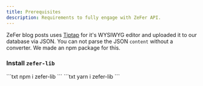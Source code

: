 ```yaml
---
title: Prerequisites
description: Requirements to fully engage with ZeFer API.
---
```



ZeFer blog posts uses [Tiptap](https://tiptap.dev/) for it's WYSIWYG editor and uploaded it to our database via JSON.
You can not parse the JSON `content` without a converter. We made an npm package for this.

### Install `zefer-lib` 

<Tabs>
    <TabItem label="npm">
    ```txt
    npm i zefer-lib
    ```
    </TabItem>
    <TabItem label="yarn">
    ```txt
    yarn i zefer-lib
    ```
    </TabItem>
</Tabs>
